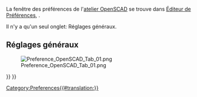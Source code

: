 <languages/>
La fenêtre des préférences de l'[[OpenSCAD_Workbench/fr|atelier OpenSCAD]] se trouve dans [[Preferences Editor/fr|Éditeur de Préférences]], {{MenuCommand|Edit → Preferences → OpenSCAD}}.

Il n'y a qu'un seul onglet: Réglages généraux.

==Réglages généraux==

[[File:Preference_OpenSCAD_Tab_01.png]]

{{OpenSCAD Tools navi{{#translation:}}}}
{{Userdocnavi{{#translation:}}}}
[[Category:Preferences{{#translation:}}]]